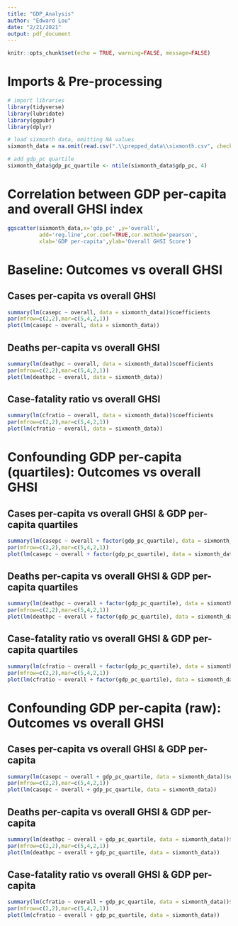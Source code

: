 ```yaml
---
title: "GDP_Analysis"
author: "Edward Lou"
date: "2/21/2021"
output: pdf_document
---
```


```r
knitr::opts_chunk$set(echo = TRUE, warning=FALSE, message=FALSE)
```

# Imports & Pre-processing
```r
# import libraries
library(tidyverse)
library(lubridate)
library(ggpubr)
library(dplyr)

# load sixmonth data, omitting NA values
sixmonth_data = na.omit(read.csv(".\\prepped_data\\sixmonth.csv", check.names = FALSE))

# add gdp_pc quartile
sixmonth_data$gdp_pc_quartile <- ntile(sixmonth_data$gdp_pc, 4)
```
\newpage

# Correlation between GDP per-capita and overall GHSI index
```r
ggscatter(sixmonth_data,x='gdp_pc' ,y='overall',
          add='reg.line',cor.coef=TRUE,cor.method='pearson',
          xlab='GDP per-capita',ylab='Overall GHSI Score')
```
\newpage

# Baseline: Outcomes vs overall GHSI

## Cases per-capita vs overall GHSI
```r
summary(lm(casepc ~ overall, data = sixmonth_data))$coefficients
par(mfrow=c(2,2),mar=c(5,4,2,1))
plot(lm(casepc ~ overall, data = sixmonth_data))
```
\newpage

## Deaths per-capita vs overall GHSI
```r
summary(lm(deathpc ~ overall, data = sixmonth_data))$coefficients
par(mfrow=c(2,2),mar=c(5,4,2,1))
plot(lm(deathpc ~ overall, data = sixmonth_data))
```
\newpage

## Case-fatality ratio vs overall GHSI
```r
summary(lm(cfratio ~ overall, data = sixmonth_data))$coefficients
par(mfrow=c(2,2),mar=c(5,4,2,1))
plot(lm(cfratio ~ overall, data = sixmonth_data))
```

\newpage

# Confounding GDP per-capita (quartiles): Outcomes vs overall GHSI

## Cases per-capita vs overall GHSI & GDP per-capita quartiles
```r
summary(lm(casepc ~ overall + factor(gdp_pc_quartile), data = sixmonth_data))$coefficients
par(mfrow=c(2,2),mar=c(5,4,2,1))
plot(lm(casepc ~ overall + factor(gdp_pc_quartile), data = sixmonth_data))
```
\newpage

## Deaths per-capita vs overall GHSI & GDP per-capita quartiles
```r
summary(lm(deathpc ~ overall + factor(gdp_pc_quartile), data = sixmonth_data))$coefficients
par(mfrow=c(2,2),mar=c(5,4,2,1))
plot(lm(deathpc ~ overall + factor(gdp_pc_quartile), data = sixmonth_data))
```
\newpage

## Case-fatality ratio vs overall GHSI & GDP per-capita quartiles
```r
summary(lm(cfratio ~ overall + factor(gdp_pc_quartile), data = sixmonth_data))$coefficients
par(mfrow=c(2,2),mar=c(5,4,2,1))
plot(lm(cfratio ~ overall + factor(gdp_pc_quartile), data = sixmonth_data))
```
\newpage

# Confounding GDP per-capita (raw): Outcomes vs overall GHSI

## Cases per-capita vs overall GHSI & GDP per-capita
```r
summary(lm(casepc ~ overall + gdp_pc_quartile, data = sixmonth_data))$coefficients
par(mfrow=c(2,2),mar=c(5,4,2,1))
plot(lm(casepc ~ overall + gdp_pc_quartile, data = sixmonth_data))
```
\newpage

## Deaths per-capita vs overall GHSI & GDP per-capita
```r
summary(lm(deathpc ~ overall + gdp_pc_quartile, data = sixmonth_data))$coefficients
par(mfrow=c(2,2),mar=c(5,4,2,1))
plot(lm(deathpc ~ overall + gdp_pc_quartile, data = sixmonth_data))
```
\newpage

## Case-fatality ratio vs overall GHSI & GDP per-capita
```r
summary(lm(cfratio ~ overall + gdp_pc_quartile, data = sixmonth_data))$coefficients
par(mfrow=c(2,2),mar=c(5,4,2,1))
plot(lm(cfratio ~ overall + gdp_pc_quartile, data = sixmonth_data))

```